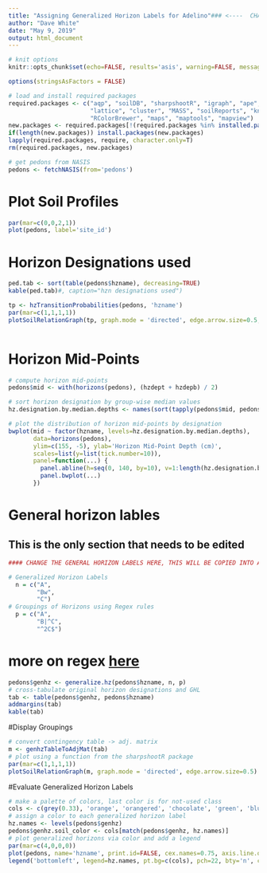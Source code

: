 ---
title: "Assigning Generalized Horizon Labels for Adelino"### <----  CHANGE SOIL NAME HERE
author: "Dave White"
date: "May 9, 2019"
output: html_document
---
```{r setup, include=TRUE, echo=FALSE, warning=FALSE}
# knit options
knitr::opts_chunk$set(echo=FALSE, results='asis', warning=FALSE, message=FALSE, background="#F7F7F7", fig.retina=1, dev="png", tidy=FALSE, verbose=FALSE)

options(stringsAsFactors = FALSE)
```

```{r load and install libraries, include=FALSE}

# load and install required packages
required.packages <- c("aqp", "soilDB", "sharpshootR", "igraph", "ape", "latticeExtra", "plyr", 
                       "lattice", "cluster", "MASS", "soilReports", "knitr", "reshape2", "circular", 
                       "RColorBrewer", "maps", "maptools", "mapview")
new.packages <- required.packages[!(required.packages %in% installed.packages()[,"Package"])]
if(length(new.packages)) install.packages(new.packages)
lapply(required.packages, require, character.only=T)
rm(required.packages, new.packages)


```
```{r pedons}
# get pedons from NASIS
pedons <- fetchNASIS(from='pedons')
```
# Plot Soil Profiles
```{r soiilprofiles}
par(mar=c(0,0,2,1))
plot(pedons, label='site_id')

```
# Horizon Designations used
```{r used}
ped.tab <- sort(table(pedons$hzname), decreasing=TRUE)
kable(ped.tab)#, caption="hzn designations used")
```
``` {r constgraph}

tp <- hzTransitionProbabilities(pedons, 'hzname')
par(mar=c(1,1,1,1))
plotSoilRelationGraph(tp, graph.mode = 'directed', edge.arrow.size=0.5, edge.scaling.factor=2, vertex.label.cex=0.75, vertex.label.family='sans', main="Relationships Between Horizons")



```

# Horizon Mid-Points

```{r hzn midpoints}
# compute horizon mid-points
pedons$mid <- with(horizons(pedons), (hzdept + hzdepb) / 2)

# sort horizon designation by group-wise median values
hz.designation.by.median.depths <- names(sort(tapply(pedons$mid, pedons$hzname, median)))

# plot the distribution of horizon mid-points by designation
bwplot(mid ~ factor(hzname, levels=hz.designation.by.median.depths), 
       data=horizons(pedons), 
       ylim=c(155, -5), ylab='Horizon Mid-Point Depth (cm)', 
       scales=list(y=list(tick.number=10)), 
       panel=function(...) {
         panel.abline(h=seq(0, 140, by=10), v=1:length(hz.designation.by.median.depths), col=grey(0.8), lty=3)
         panel.bwplot(...)
       })

```


# General horizon lables
## This is the only section that needs to be edited
```{r genhz, include=TRUE, echo=TRUE}
#### CHANGE THE GENERAL HORIZON LABELS HERE, THIS WILL BE COPIED INTO A NEW DOCUMENT ####

# Generalized Horizon Labels
  n = c("A", 
        "Bw",
        "C")
# Groupings of Horizons using Regex rules  
  p = c("A",
        "B|^C",
        "^2C$")


```
# more on regex [here](http://ncss-tech.github.io/AQP/aqp/gen-hz-assignment.html)











```{r genhzn tab, include=FALSE, echo=FALSE}
pedons$genhz <- generalize.hz(pedons$hzname, n, p)
# cross-tabulate original horizon designations and GHL
tab <- table(pedons$genhz, pedons$hzname)
addmargins(tab)
kable(tab)


```


#Display Groupings
```{r groupings}
# convert contingency table -> adj. matrix
m <- genhzTableToAdjMat(tab)
# plot using a function from the sharpshootR package
par(mar=c(1,1,1,1))
plotSoilRelationGraph(m, graph.mode = 'directed', edge.arrow.size=0.5)

```

#Evaluate Generalized Horizon Labels
```{r evaluate}
# make a palette of colors, last color is for not-used class
cols <- c(grey(0.33), 'orange', 'orangered', 'chocolate', 'green', 'blue', 'yellow')
# assign a color to each generalized horizon label
hz.names <- levels(pedons$genhz)
pedons$genhz.soil_color <- cols[match(pedons$genhz, hz.names)]
# plot generalized horizons via color and add a legend
par(mar=c(4,0,0,0))
plot(pedons, name='hzname', print.id=FALSE, cex.names=0.75, axis.line.offset=-4, color='genhz.soil_color')
legend('bottomleft', legend=hz.names, pt.bg=c(cols), pch=22, bty='n', cex=1)


```

